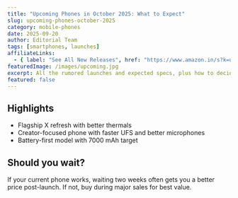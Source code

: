 ```yaml
---
title: "Upcoming Phones in October 2025: What to Expect"
slug: upcoming-phones-october-2025
category: mobile-phones
date: 2025-09-20
author: Editorial Team
tags: [smartphones, launches]
affiliateLinks:
  - { label: "See All New Releases", href: "https://www.amazon.in/s?k=upcoming+phones" }
featuredImage: /images/upcoming.jpg
excerpt: All the rumored launches and expected specs, plus how to decide if you should wait or buy now.
featured: false
---
```


## Highlights

- Flagship X refresh with better thermals
- Creator-focused phone with faster UFS and better microphones
- Battery-first model with 7000 mAh target

## Should you wait?

If your current phone works, waiting two weeks often gets you a better price post-launch. If not, buy during major sales for best value.


